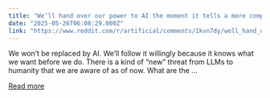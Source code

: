 ```yaml
---
title: "We’ll hand over our power to AI the moment it tells a more compelling version of our lives than we can."
date: "2025-05-26T06:08:29.000Z"
link: "https://www.reddit.com/r/artificial/comments/1kvn7dy/well_hand_over_our_power_to_ai_the_moment_it/"
---
```


We won’t be replaced by AI. We’ll follow it willingly because it knows what we want before we do. 
 There is a kind of “new” threat from LLMs to humanity that we are aware of as of now.
 What are the ...

[Read more](https://www.reddit.com/r/artificial/comments/1kvn7dy/well_hand_over_our_power_to_ai_the_moment_it/)
